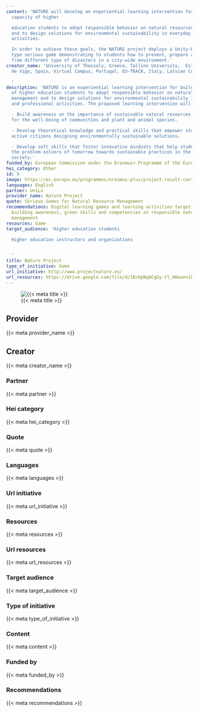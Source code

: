```yaml
---
content: 'NATURE will develop an experiential learning intervention for building the
  capacity of higher

  education students to adopt responsible behavior on natural resources management
  and to design solutions for environmental sustainability in everyday and professional
  activities.

  In order to achieve those goals, the NATURE project deploys a Unity-based city builder
  type serious game demonstrating to students how to prevent, prepare and recover
  from different type of disasters in a city-wide environment.'
creator_name: 'University of Thessaly, Greece, Tallinn University,  Estonia, Universida
  de Vigo, Spain, Virtual Campus, Portugal, EU-TRACK, Italy, Latvian Cultural college

  '
description: 'NATURE is an experiential learning intervention for building the capacity
  of higher education students to adopt responsible behavior on natural resources
  management and to design solutions for environmental sustainability in everyday
  and professional activities. The proposed learning intervention will:

  - Build awareness on the importance of sustainable natural resources management
  for the well-being of communities and plant and animal species.

  - Develop theoretical knowledge and practical skills that empower students to become
  active citizens designing environmentally sustainable solutions.

  - Develop soft skills that foster innovative mindsets that help students become
  the problem-solvers of tomorrow towards sustainable practices in the industry and
  society.'
funded_by: European Commission under the Erasmus+ Programme of the European Union
hei_category: Other
id: 9
image: https://ec.europa.eu/programmes/erasmus-plus/project-result-content/3a42d37f-96f8-4d00-b93f-f545a8a0d0c8/logo1500.png
languages: English
partner: UniLu
provider_name: Nature Project
quote: Serious Games for Natural Resource Management
recommendations: Digital learning games and learning activities targeting student,
  building awareness, green skills and competencies on responsible natural resources
  management
resources: Game
target_audience: 'Higher education students

  Higher education instructors and organizations


  '
title: Nature Project
type_of_initiative: Game
url_initiative: http://www.projectnature.eu/
url_resources: https://drive.google.com/file/d/1BrUpNqACgGy-tl_H0aonn1klpNxtEDac/view
---
```


![{{< meta title >}}]({{< meta image >}})

## Provider

{{< meta provider_name >}}

## Creator

{{< meta creator_name >}}

### Partner

{{< meta partner >}}

### Hei category

{{< meta hei_category >}}

### Quote

{{< meta quote >}}

### Languages

{{< meta languages >}}

### Url initiative

{{< meta url_initiative >}}

### Resources

{{< meta resources >}}

### Url resources

{{< meta url_resources >}}

### Target audience

{{< meta target_audience >}}

### Type of initiative

{{< meta type_of_initiative >}}

### Content

{{< meta content >}}

### Funded by

{{< meta funded_by >}}

### Recommendations

{{< meta recommendations >}}

